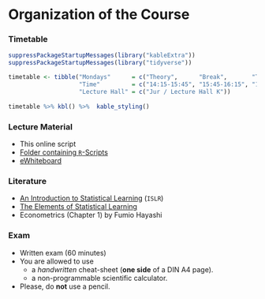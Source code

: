 <!-- LTeX: language=en-US -->
# Organization of the Course {-}

### Timetable {-}

```r
suppressPackageStartupMessages(library("kableExtra"))
suppressPackageStartupMessages(library("tidyverse"))

timetable <- tibble("Mondays"      = c("Theory",      "Break",       "Theory",      "Open Coding Space"),
                    "Time"         = c("14:15-15:45", "15:45-16:15", "16:15-17:15", "17:15-17:45"),
                    "Lecture Hall" = c("Jur / Lecture Hall K"))
           
timetable %>% kbl() %>%  kable_styling()
```


### Lecture Material {-}

* This online script
* [Folder containing `R`-Scripts](https://www.dropbox.com/scl/fo/omfqxytalaiyx4kd0kv4o/AE7EhUu8W3dJPvaA_ETDlQM?rlkey=w6v0am29ypq38gt4xpzy230bj&st=8p60234i&dl=0)
* [eWhiteboard](https://www.dropbox.com/scl/fi/vnzws3xkbs2ojd5mfcdxr/CASA_eWhiteboard_2526_annotated.pdf?rlkey=ny3rnruqrsyyy1j4i2z3rdoek&st=djjulif7&dl=0) 

### Literature {-}

* [An Introduction to Statistical Learning](https://www.statlearning.com/) (`ISLR`)
* [The Elements of Statistical Learning](https://hastie.su.domains/ElemStatLearn/)
* Econometrics (Chapter 1) by Fumio Hayashi

<!-- * **To-Do List for October 9, 2023:** [To-Do List (PDF)](https://www.dropbox.com/scl/fi/oxf406ur56tq4wg5hm1dj/ToDo_List_4_Students.pdf?rlkey=juskpa6o9yx903yywpgatw5j7&dl=0) -->


### Exam {-}

* Written exam (60 minutes)
* You are allowed to use 
    * a *handwritten* cheat-sheet (**one side** of a DIN A4 page).
    * a non-programmable scientific calculator.
* Please, do **not** use a pencil.

<!-- 
* First page of the exam (containing the exam instructions): [Download](https://www.dropbox.com/scl/fi/0gmogr9mw7kzkjkajfp0l/Exam_CASA_1stPage.pdf?rlkey=tmshf9y6bdmjki2mhekre9nw3&dl=0) 
-->

<!-- 
* Exam dates and times are published by the [examinations office](https://www.econ.uni-bonn.de/examinations/en/dates/dates?set_language=en)
 -->



<!-- ### Assignments {-}

For each chapter there is a home assignment. You can use the `Open Coding Space` for asking questions and for working on your assignments. You can help each other, but everyone has to submit an own home assignment.  

To participate in the assignments, you need a GitHub-Account and write your name and the name of your GitHub-Account into the following spreadsheet:</br>
[Spreadsheet](https://docs.google.com/spreadsheets/d/15NhYz8sYSogZ23FAtZkxmVMc9b4WVtvm_typ-L2xOeQ/edit?usp=sharing)


**Grading:** 

* $1$ Point per correct assignment
* $0.5$ Point if at least $50\%$ of the assignment is correct. 
* $0$ Point otherwise

**Bonus for the exam grade:**

* Upgrade of two grade steps (e.g. from 1.7 to 1.0) if at least $80\%$ of the maximal possible assignment points were collected.  
* Upgrade of one grade step (e.g. from 1.7 to 1.3) if less than $80\%,$ but at least $60\%$ of the maximal possible points were collected.  


**Results:** [List of Results](https://docs.google.com/spreadsheets/d/1zBNcoepnBX3vMz6E2klOtroi0QfvwbmYFcoMdmNrx-8/edit?usp=sharing)
 -->





